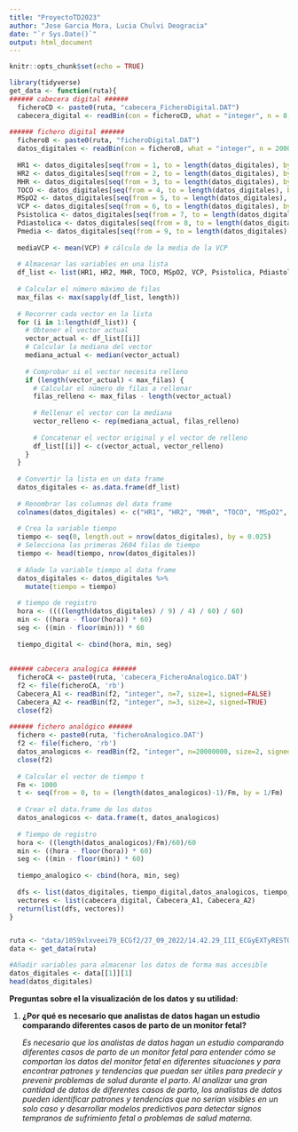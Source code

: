 ```yaml
---
title: "ProyectoTD2023"
author: "Jose Garcia Mora, Lucia Chulvi Deogracia"
date: "`r Sys.Date()`"
output: html_document
---
```


```r
knitr::opts_chunk$set(echo = TRUE)
```

```r
library(tidyverse)
get_data <- function(ruta){
###### cabecera digital ######
  ficheroCD <- paste0(ruta, "cabecera_FicheroDigital.DAT")
  cabecera_digital <- readBin(con = ficheroCD, what = "integer", n = 8, size = 1, signed = FALSE)
  
###### fichero digital ######
  ficheroB <- paste0(ruta, "ficheroDigital.DAT")
  datos_digitales <- readBin(con = ficheroB, what = "integer", n = 2000000, size = 1, signed = FALSE)
  
  HR1 <- datos_digitales[seq(from = 1, to = length(datos_digitales), by = 9)]
  HR2 <- datos_digitales[seq(from = 2, to = length(datos_digitales), by = 9)]
  MHR <- datos_digitales[seq(from = 3, to = length(datos_digitales), by = 9)]
  TOCO <- datos_digitales[seq(from = 4, to = length(datos_digitales), by = 9)]
  MSpO2 <- datos_digitales[seq(from = 5, to = length(datos_digitales), by = 9)]
  VCP <- datos_digitales[seq(from = 6, to = length(datos_digitales), by = 9)]
  Psistolica <- datos_digitales[seq(from = 7, to = length(datos_digitales), by = 9)]
  Pdiastolica <- datos_digitales[seq(from = 8, to = length(datos_digitales), by = 9)]
  Pmedia <- datos_digitales[seq(from = 9, to = length(datos_digitales), by = 9)]
  
  mediaVCP <- mean(VCP) # cálculo de la media de la VCP
  
  # Almacenar las variables en una lista
  df_list <- list(HR1, HR2, MHR, TOCO, MSpO2, VCP, Psistolica, Pdiastolica, Pmedia)
  
  # Calcular el número máximo de filas
  max_filas <- max(sapply(df_list, length))
  
  # Recorrer cada vector en la lista
  for (i in 1:length(df_list)) {
    # Obtener el vector actual
    vector_actual <- df_list[[i]]
    # Calcular la mediana del vector
    mediana_actual <- median(vector_actual)
    
    # Comprobar si el vector necesita relleno
    if (length(vector_actual) < max_filas) {
      # Calcular el número de filas a rellenar
      filas_relleno <- max_filas - length(vector_actual)
      
      # Rellenar el vector con la mediana
      vector_relleno <- rep(mediana_actual, filas_relleno)
      
      # Concatenar el vector original y el vector de relleno
      df_list[[i]] <- c(vector_actual, vector_relleno)
    }
  }
  
  # Convertir la lista en un data frame
  datos_digitales <- as.data.frame(df_list)
  
  # Renombrar las columnas del data frame
  colnames(datos_digitales) <- c("HR1", "HR2", "MHR", "TOCO", "MSpO2", "VCP", "Psistolica", "Pdiastolica", "Pmedia")
  
  # Crea la variable tiempo
  tiempo <- seq(0, length.out = nrow(datos_digitales), by = 0.025)
  # Selecciona las primeras 2604 filas de tiempo
  tiempo <- head(tiempo, nrow(datos_digitales))
  
  # Añade la variable tiempo al data frame
  datos_digitales <- datos_digitales %>%
    mutate(tiempo = tiempo)
  
  # tiempo de registro
  hora <- ((((length(datos_digitales) / 9) / 4) / 60) / 60)
  min <- ((hora - floor(hora)) * 60)
  seg <- ((min - floor(min))) * 60
  
  tiempo_digital <- cbind(hora, min, seg)
  
  
###### cabecera analogica ######
  ficheroCA <- paste0(ruta, 'cabecera_FicheroAnalogico.DAT')
  f2 <- file(ficheroCA, 'rb')
  Cabecera_A1 <- readBin(f2, "integer", n=7, size=1, signed=FALSE)
  Cabecera_A2 <- readBin(f2, "integer", n=3, size=2, signed=TRUE)
  close(f2)
  
###### fichero analógico ######
  fichero <- paste0(ruta, 'ficheroAnalogico.DAT')
  f2 <- file(fichero, 'rb')
  datos_analogicos <- readBin(f2, "integer", n=20000000, size=2, signed=TRUE)
  close(f2)
  
  # Calcular el vector de tiempo t
  Fm <- 1000
  t <- seq(from = 0, to = (length(datos_analogicos)-1)/Fm, by = 1/Fm)
  
  # Crear el data.frame de los datos
  datos_analogicos <- data.frame(t, datos_analogicos)
  
  # Tiempo de registro
  hora <- ((length(datos_analogicos)/Fm)/60)/60
  min <- ((hora - floor(hora)) * 60)
  seg <- ((min - floor(min)) * 60)
  
  tiempo_analogico <- cbind(hora, min, seg)
  
  dfs <- list(datos_digitales, tiempo_digital,datos_analogicos, tiempo_analogico)
  vectores <- list(cabecera_digital, Cabecera_A1, Cabecera_A2)
  return(list(dfs, vectores))
}


ruta <- "data/1059xlxveei79_ECGf2/27_09_2022/14.42.29_III_ECGyEXTyRESTO/"
data <- get_data(ruta)

#Añadir variables para almacenar los datos de forma mas accesible
datos_digitales <- data[[1]][1]
head(datos_digitales)
```

**Preguntas sobre el la visualización de los datos y su utilidad:**

1.  **¿Por qué es necesario que analistas de datos hagan un estudio comparando diferentes casos de parto de un monitor fetal?**

    *Es necesario que los analistas de datos hagan un estudio comparando diferentes casos de parto de un monitor fetal para entender cómo se comportan los datos del monitor fetal en diferentes situaciones y para encontrar patrones y tendencias que puedan ser útiles para predecir y prevenir problemas de salud durante el parto. Al analizar una gran cantidad de datos de diferentes casos de parto, los analistas de datos pueden identificar patrones y tendencias que no serían visibles en un solo caso y desarrollar modelos predictivos para detectar signos tempranos de sufrimiento fetal o problemas de salud materna.*


